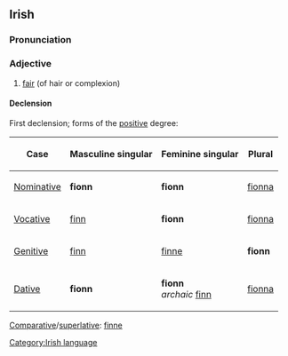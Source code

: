 ==Irish==
===Pronunciation===
{{IPA|[f&#690;uːn]}}
===Adjective===
#[[fair]] (of hair or complexion)
====Declension====
First declension; forms of the [[positive]] degree:
{|{{prettytable100}}
!Case
!Masculine singular
!Feminine singular
!Plural
|-
| [[Nominative]]
| '''fionn'''
| '''fionn'''
| [[fionna]]
|-
| [[Vocative]]
| [[finn]]
| '''fionn'''
| [[fionna]]
|-
| [[Genitive]]
| [[finn]]
| [[finne]]
| '''fionn'''
|-
| [[Dative]]
| '''fionn'''
| '''fionn'''<br>''archaic'' [[finn]]
| [[fionna]]
|}

[[Comparative]]/[[superlative]]: [[finne]]

[[Category:Irish language]]